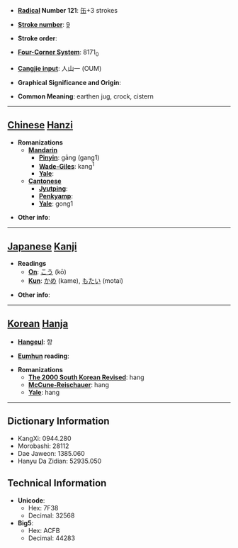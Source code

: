 * '''[[Wiktionary:Chinese radical index| Radical]] Number 121''': [[Wiktionary:Chinese radical index 缶|缶]]+3 strokes

* '''[[Wiktionary:Chinese total strokes index|Stroke number]]''': [[Wiktionary:Chinese total strokes index 9|9]]

* '''Stroke order''': 

* '''[[Wiktionary:Chinese four corner index|Four-Corner System]]''': 8171<sub>0</sub>

* '''[[Wiktionary:Chinese Cangjie index|Cangjie input]]''': 人山一 (OUM)

* '''Graphical Significance and Origin''': 

* '''Common Meaning''': earthen jug, crock, cistern

----

== [[Chinese]] [[Hanzi]] ==

* '''Romanizations'''
** '''[[Mandarin]]'''
*** '''[[Pinyin]]''': gāng (gang1)
*** '''[[Wade-Giles]]''': kang<sup>1</sup>
*** '''[[Yale]]''': 
** '''[[Cantonese]]'''
*** '''[[Jyutping]]''':
*** '''[[Penkyamp]]''': 
*** '''[[Yale]]''': gong1

* '''Other info''': 

----

== [[Japanese]] [[Kanji]] ==

* '''Readings'''
** '''[[On]]''': [[こう]] (kō)
** '''[[Kun]]''': [[かめ]] (kame), [[もたい]] (motai)

* '''Other info''':  

----

== [[Korean]] [[Hanja]] ==

* '''[[Hangeul]]''': 항

* '''[[Eumhun]] reading''': 

* '''Romanizations'''
** '''[[The 2000 South Korean Revised Romanization|The 2000 South Korean Revised]]''': hang
** '''[[McCune-Reischauer]]''': hang
** '''[[Yale]]''': hang

----

== Dictionary Information ==

* KangXi: 0944.280
* Morobashi: 28112
* Dae Jaweon: 1385.060
* Hanyu Da Zidian: 52935.050

== Technical Information ==

* '''Unicode''':
** Hex: 7F38
** Decimal: 32568
* '''Big5''':
** Hex: ACFB
** Decimal: 44283